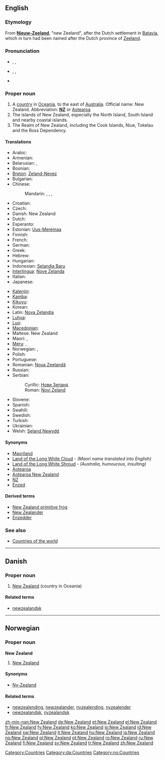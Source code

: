 ==English==
{{wikipedia}}

===Etymology===
From {{etyl|nl}} '''[[Nieuw-Zeeland]]''', "new Zeeland", after the Dutch settlement in [[Batavia]], which in turn had been named after the Dutch province of [[Zeeland]].

===Pronunciation===
* {{a|UK}} {{enPR|nyoo͞-zē'lənd}}, {{IPA|/ˈnjuː ˈziː.lənd/}}, {{SAMPA|/"nju: "zi:.l@nd/}}
* {{a|US}} {{enPR|noo͞-zē'lənd}}, {{IPA|/ˈnu ˈzi.lənd/}}, {{SAMPA|/"nu "zi.l@nd/}}
* {{audio|en-us-New Zealand.ogg|Audio (US)}}

===Proper noun===
{{en-proper noun|sg=[[new|New]] [[Zealand]]}}

# A [[country]] in [[Oceania]], to the east of [[Australia]]. Official name: New Zealand.  Abbreviation: '''[[NZ]]''' or [[Aotearoa]]
# The islands of New Zealand, especially the North Island, South Island and nearby coastal islands.
# The Realm of New Zealand, including the Cook Islands, Niue, Tokelau and the Ross Dependency.

====Translations====
{{trans-top|country in Oceania}}
* Arabic: {{t|ar|نيوزيلاندا|f|tr=nyuzilánda}}
* Armenian: {{t-|hy|Նոր Զելանդիա|tr=Nor Zelandia}}
* Belarusian: {{t|be|Новая Зеландыя|f|tr=Nóvaja Zelándyja|xs=Belarusian}}, {{t|be|Новая Зэляндыя|f|tr=Nóvaja Zeljándyja|xs=Belarusian}} {{qualifier|Taraškevica orthography}}
* Bosnian: {{t-|bs|Novi Zeland|m}}
* [[Breton]]: [[Zeland-Nevez]]
* Bulgarian: {{t|bg|Нова Зеландия|f|tr=Nóva Zelándija}}
* Chinese:
*: Mandarin: {{t-|cmn|新西蘭|sc=Hani}},  {{t-|cmn|新西兰|tr=Xīn-Xīlán|sc=Hani}},  {{qualifier|Taiwan}} {{t|cmn|紐西蘭|sc=Hani}},  {{t|cmn|纽西兰|tr=Niǔ-Xīlán|sc=Hani}}
* Croatian: {{t-|hr|Novi Zeland|m}}
* Czech: {{t-|cs|Nový Zéland|m}}
* Danish: New Zealand
* Dutch: {{t+|nl|Nieuw-Zeeland}}
* Esperanto: {{t-|eo|Nov-Zelando|xs=Esperanto}}
* Estonian: [[Uus-Meremaa]]
* Finnish: {{t+|fi|Uusi-Seelanti}}
* French: {{t+|fr|Nouvelle-Zélande|f}}
* German: {{t+|de|Neuseeland|n}}
* Greek: {{t+|el|Νέα Ζηλανδία|f|tr=Néa Zilandía}}
* Hebrew: {{t|he|ניו זילנד|f|tr=niu ziland}}
* Hungarian: {{t+|hu|Új-Zéland}}
* Indonesian: [[Selandia Baru]]
* [[Interlingua]]: [[Nove Zelanda]]
* Italian: {{t+|it|Nuova Zelanda|f}}
* Japanese: {{t-|ja|ニュージーランド|tr=Nyūjīrando}}
{{trans-mid}}
* [[Kalenjin]]: {{tø|kln|Nyuziland}}
* [[Kamba]]: {{tø|kam|Nyuziland}}
* [[Kikuyu]]: {{tø|ki|Nyuziland}}
* Korean: {{t+|ko|뉴질랜드|tr=Nyujillaendeu|sc=Hang}}
* Latin: [[Nova Zelandia]] {{f}}
* [[Luhya]]: {{tø|luy|Niuziland}}
* [[Luo]]: {{tø|luo|Niuziland}}
* [[Macedonian]]: {{t-|mk|Нов Зеланд|m|tr=Nov Zéland}}
* Maltese: New Zealand
* Maori: {{t-|mi|Aotearoa|xs=Maori}},  {{t|mi|Niu Tireni|xs=Maori}}
* [[Meru]]: {{tø|mer|Nyuziland}},  {{tø|mer|Nyuziland}}
* Norwegian: {{t+|no|New Zealand}}, {{t-|no|Ny-Zealand}}
* Polish: {{t+|pl|Nowa Zelandia|f}}
* Portuguese: {{t+|pt|Nova Zelândia|f}}
* Romanian: [[Noua Zeelandă]] {{f}}
* Russian: {{t+|ru|Новая Зеландия|f|tr=Nóvaja Zelándija}}
* Serbian:
*: Cyrillic: [[Нови Зеланд#Serbian|Нови Зеланд]] {{m}}
*: Roman: [[Novi Zeland#Serbian|Novi Zeland]] {{m}}
* Slovene: {{t+|sl|Nova Zelandija|f}}
* Spanish: {{t|pt|Nueva Zelanda|f}}
* Swahili: {{t+|sw|Nyuzilandi|xs=Swahili}}
* Swedish: {{t+|sv|Nya Zeeland}}
* Turkish: {{t+|tr|Yeni Zelanda}}
* Ukrainian: {{t|uk|Нова Зеландія|f|tr=Nová Zelándija|xs=Ukrainian}}
* Welsh: [[Seland Newydd]]
{{trans-bottom}}

====Synonyms====
* [[Maoriland]]
* [[Land of the Long White Cloud]] - ''(Maori name translated into English)''
* [[Land of the Long White Shroud]] - ''(Australia, humourous, insulting)''
* [[Aotearoa]]
* [[Aotearoa New Zealand]]
* [[NZ]]
* [[Enzed]]

====Derived terms====
* [[New Zealand primitive frog]]
* [[New Zealander]]
* [[Enzedder]]

===See also===
* [[Appendix:Countries of the world|Countries of the world]]

[[Category:Countries]]

----

==Danish==
{{wikipedia|lang=da}}

===Proper noun===
{{infl|da|proper noun}}

# [[New Zealand]] (country in Oceania)

====Related terms====
* [[newzealandsk]]

[[Category:da:Countries]]

----

==Norwegian==

===Proper noun===
'''New Zealand'''

# [[#English|New Zealand]]

====Synonyms====
* [[Ny-Zealand]]

====Related terms====
* [[newzealending]], [[newzealander]], [[nyzealending]], [[nyzealender]]
* [[newzealandsk]], [[nyzealandsk]]

[[Category:no:Countries]]

[[zh-min-nan:New Zealand]]
[[de:New Zealand]]
[[et:New Zealand]]
[[el:New Zealand]]
[[fr:New Zealand]]
[[fy:New Zealand]]
[[ko:New Zealand]]
[[io:New Zealand]]
[[id:New Zealand]]
[[sw:New Zealand]]
[[lt:New Zealand]]
[[hu:New Zealand]]
[[ja:New Zealand]]
[[no:New Zealand]]
[[pl:New Zealand]]
[[pt:New Zealand]]
[[ro:New Zealand]]
[[ru:New Zealand]]
[[fi:New Zealand]]
[[sv:New Zealand]]
[[tr:New Zealand]]
[[zh:New Zealand]]